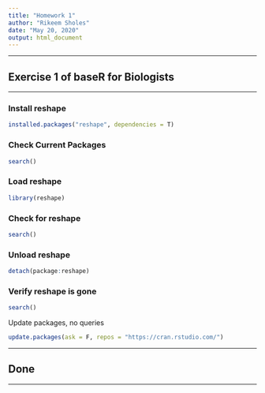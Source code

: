 ```yaml
---
title: "Homework 1"
author: "Rikeem Sholes"
date: "May 20, 2020"
output: html_document
---
```


---

## Exercise 1 of baseR for Biologists

---

### Install reshape

```r
installed.packages("reshape", dependencies = T)
```

### Check Current Packages

```r
search()
```

### Load reshape

```r
library(reshape)
```

### Check for reshape

```r
search()
```

### Unload reshape

```r
detach(package:reshape)
```

### Verify reshape is gone

```r
search()
```

Update packages, no queries

```r
update.packages(ask = F, repos = "https://cran.rstudio.com/")
```

---

## Done

---
